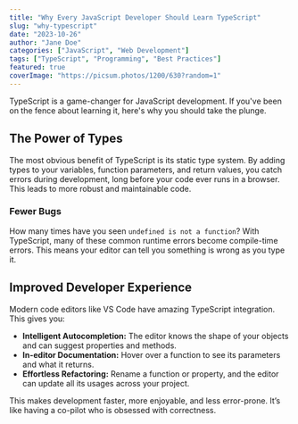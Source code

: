 ```yaml
---
title: "Why Every JavaScript Developer Should Learn TypeScript"
slug: "why-typescript"
date: "2023-10-26"
author: "Jane Doe"
categories: ["JavaScript", "Web Development"]
tags: ["TypeScript", "Programming", "Best Practices"]
featured: true
coverImage: "https://picsum.photos/1200/630?random=1"
---
```


TypeScript is a game-changer for JavaScript development. If you've been on the fence about learning it, here's why you should take the plunge.

## The Power of Types

The most obvious benefit of TypeScript is its static type system. By adding types to your variables, function parameters, and return values, you catch errors during development, long before your code ever runs in a browser. This leads to more robust and maintainable code.

### Fewer Bugs

How many times have you seen `undefined is not a function`? With TypeScript, many of these common runtime errors become compile-time errors. This means your editor can tell you something is wrong as you type it.

## Improved Developer Experience

Modern code editors like VS Code have amazing TypeScript integration. This gives you:
- **Intelligent Autocompletion:** The editor knows the shape of your objects and can suggest properties and methods.
- **In-editor Documentation:** Hover over a function to see its parameters and what it returns.
- **Effortless Refactoring:** Rename a function or property, and the editor can update all its usages across your project.

This makes development faster, more enjoyable, and less error-prone. It’s like having a co-pilot who is obsessed with correctness.
